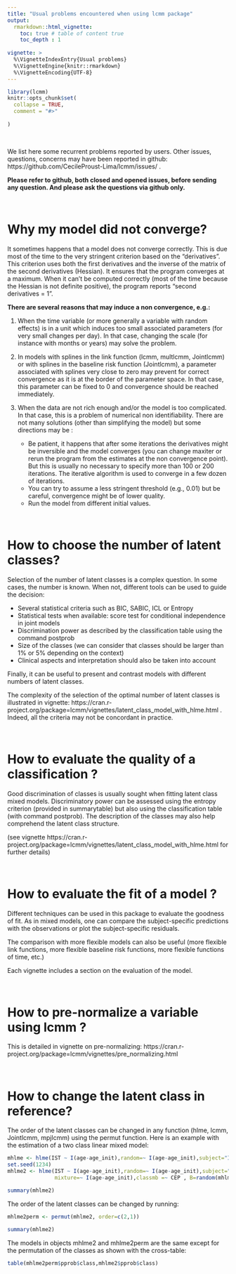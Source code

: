 ```yaml
---
title: "Usual problems encountered when using lcmm package"
output: 
  rmarkdown::html_vignette:
    toc: true # table of content true
    toc_depth : 1  
    
vignette: >
  %\VignetteIndexEntry{Usual problems}
  %\VignetteEngine{knitr::rmarkdown}
  %\VignetteEncoding{UTF-8}
---
```





```r
library(lcmm)
knitr::opts_chunk$set(
  collapse = TRUE,
  comment = "#>"
  
)
```

&nbsp;

We list here some recurrent problems reported by users. Other issues, questions, concerns may have been reported in github: https://github.com/CecileProust-Lima/lcmm/issues/
.

**Please refer to github, both closed and opened issues, before sending any question. And please ask the questions via github only.**


&nbsp;

# Why my model did not converge?

It sometimes happens that a model does not converge correctly. This is due most of the time to the very stringent criterion based on the "derivatives". This criterion uses both the first derivatives and the inverse of the matrix of the second derivatives (Hessian). It ensures that the program converges at a maximum. When it can't be computed correctly (most of the time because the Hessian is not definite positive), the program reports "second derivatives = 1". 

**There are several reasons that may induce a non convergence, e.g.:**

1. When the time variable (or more generally a variable with random effects) is in a unit which induces too small associated parameters (for very small changes per day). In that case, changing the scale (for instance with months or years) may solve the problem.

2. In models with splines in the link function (lcmm, multlcmm, Jointlcmm) or with splines in the baseline risk function (Jointlcmm), a parameter associated with splines very close to zero may prevent for correct convergence as it is at the border of the parameter space. In that case, this parameter can be fixed to 0 and convergence should be reached immediately.
   
3. When the data are not rich enough and/or the model is too complicated. In that case, this is a problem of numerical non identifiability. There are not many solutions (other than simplifying the model) but some directions may be :
    * Be patient, it happens that after some iterations the derivatives might be inversible and the model converges (you can change maxiter or rerun the program from the estimates at the non convergence point). But this is usually no necessary to specify more than 100 or 200 iterations. The iterative algorithm is used to converge in a few dozen of iterations. 
    * You can try to assume a less stringent threshold (e.g., 0.01) but be careful, convergence might be of lower quality.   
    * Run the model from different initial values.


&nbsp;

# How to choose the number of latent classes?

Selection of the number of latent classes is a complex question. In some cases, the number is known. When not, different tools can be used to guide the decision:

* Several statistical criteria such as BIC, SABIC, ICL or Entropy
* Statistical tests when available: score test for conditional independence in joint models
* Discrimination power as described by the classification table using the command postprob
* Size of the classes (we can consider that classes should be larger than 1% or 5% depending on the context)
* Clinical aspects and interpretation should also be taken into account

Finally, it can be useful to present and contrast models with different numbers of latent classes.

The complexity of the selection of the optimal number of latent classes is illustrated in vignette: 
https://cran.r-project.org/package=lcmm/vignettes/latent_class_model_with_hlme.html
. Indeed, all the criteria may not be concordant in practice.  


&nbsp;


# How to evaluate the quality of a classification ?

Good discrimination of classes is usually sought when fitting latent class mixed models. Discriminatory power can be assessed using the entropy criterion (provided in summarytable) but also using the classification table (with command postprob). The description of the classes may also help comprehend the latent class structure. 

(see vignette 
https://cran.r-project.org/package=lcmm/vignettes/latent_class_model_with_hlme.html
for further details)


&nbsp;

# How to evaluate the fit of a model ? 

Different techniques can be used in this package to evaluate the goodness of fit. As in mixed models, one can compare the subject-specific predictions with the observations or plot the subject-specific residuals.

The comparison with more flexible models can also be useful (more flexible link functions, more flexible baseline risk functions, more flexible functions of time, etc.)

Each vignette includes a section on the evaluation of the model. 


&nbsp;

# How to pre-normalize a variable using lcmm ? 
  
This is detailed in vignette on pre-normalizing:  https://cran.r-project.org/package=lcmm/vignettes/pre_normalizing.html



&nbsp;

# How to change the latent class in reference?

The order of the latent classes can be changed in any function (hlme, lcmm, Jointlcmm, mpjlcmm) using the permut function. 
Here is an example with the estimation of a two class linear mixed model: 

```r
mhlme <- hlme(IST ~ I(age-age_init),random=~ I(age-age_init),subject="ID",data=paquid)
set.seed(1234)
mhlme2 <- hlme(IST ~ I(age-age_init),random=~ I(age-age_init),subject="ID",data=paquid,ng=2,
               mixture=~ I(age-age_init),classmb =~ CEP , B=random(mhlme))
```

```r
summary(mhlme2)
```

The order of the latent classes can be changed by running: 

```r
mhlme2perm <- permut(mhlme2, order=c(2,1))
```

```r
summary(mhlme2)
```

The models in objects mhlme2 and mhlme2perm are the same except for the permutation of the classes as shown with the cross-table:

```r
table(mhlme2perm$pprob$class,mhlme2$pprob$class)
```